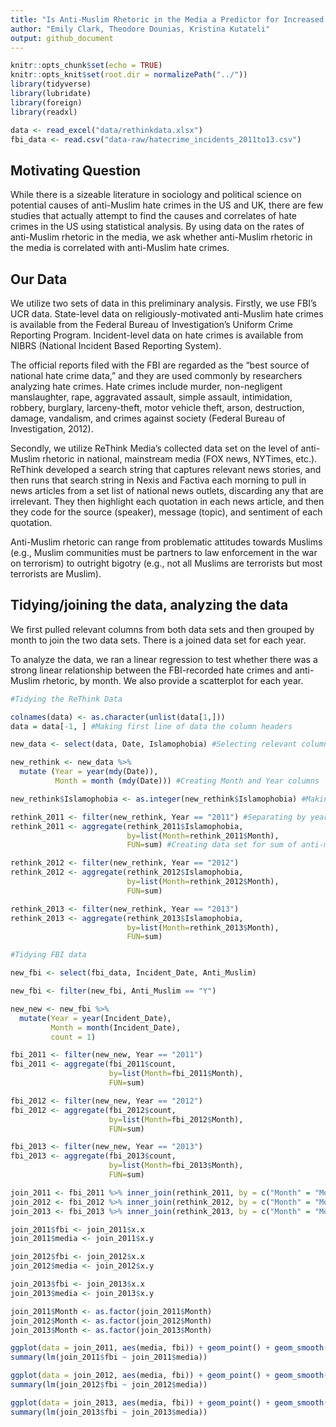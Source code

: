 ```yaml
---
title: "Is Anti-Muslim Rhetoric in the Media a Predictor for Increased Hate Crimes? A Preliminary Analysis"
author: "Emily Clark, Theodore Dounias, Kristina Kutateli"
output: github_document
---
```


```r
knitr::opts_chunk$set(echo = TRUE)
knitr::opts_knit$set(root.dir = normalizePath("../"))
library(tidyverse)
library(lubridate)
library(foreign)
library(readxl)

data <- read_excel("data/rethinkdata.xlsx")
fbi_data <- read.csv("data-raw/hatecrime_incidents_2011to13.csv")


```

## Motivating Question  

While there is a sizeable literature in sociology and political science on potential causes of anti-Muslim hate crimes in the US and UK, there are few studies that actually attempt to find the causes and correlates of hate crimes in the US using statistical analysis. By using data on the rates of anti-Muslim rhetoric in the media, we ask whether anti-Muslim rhetoric in the media is correlated with anti-Muslim hate crimes.

## Our Data  

We utilize two sets of data in this preliminary analysis. Firstly, we use FBI's UCR data. State-level data on religiously-motivated anti-Muslim hate crimes is available from the Federal Bureau of Investigation’s Uniform Crime Reporting Program. Incident-level data on hate crimes is available from NIBRS (National Incident Based Reporting System).

The official reports filed with the FBI are regarded as the “best source of national hate crime data,” and they are used commonly by researchers analyzing hate crimes. Hate crimes include murder, non-negligent manslaughter, rape, aggravated assault, simple assault, intimidation, robbery, burglary, larceny-theft, motor vehicle theft, arson, destruction, damage, vandalism, and crimes against society (Federal Bureau of Investigation, 2012).

Secondly, we utilize ReThink Media's collected data set on the level of anti-Muslim rhetoric in national, mainstream media (FOX news, NYTimes, etc.). ReThink developed a search string that captures relevant news stories, and then runs that search string in Nexis and Factiva each morning to pull in news articles from a set list of national news outlets, discarding any that are irrelevant. They then highlight each quotation in each news article, and then they code for the source (speaker), message (topic), and sentiment of each quotation. 

Anti-Muslim rhetoric can range from problematic attitudes towards Muslims (e.g., Muslim communities must be partners to law enforcement in the war on terrorism) to outright bigotry (e.g., not all Muslims are terrorists but most terrorists are Muslim). 

## Tidying/joining the data, analyzing the data  

We first pulled relevant columns from both data sets and then grouped by month to join the two data sets. There is a joined data set for each year.  

To analyze the data, we ran a linear regression to test whether there was a strong linear relationship between the FBI-recorded hate crimes and anti-Muslim rhetoric, by month. We also provide a scatterplot for each year.  


```r

#Tidying the ReThink Data

colnames(data) <- as.character(unlist(data[1,]))
data = data[-1, ] #Making first line of data the column headers

new_data <- select(data, Date, Islamophobia) #Selecting relevant columns 

new_rethink <- new_data %>% 
  mutate (Year = year(mdy(Date)), 
          Month = month (mdy(Date))) #Creating Month and Year columns

new_rethink$Islamophobia <- as.integer(new_rethink$Islamophobia) #Making Islamophobia column an "integer"

rethink_2011 <- filter(new_rethink, Year == "2011") #Separating by year
rethink_2011 <- aggregate(rethink_2011$Islamophobia, 
                          by=list(Month=rethink_2011$Month), 
                          FUN=sum) #Creating data set for sum of anti-muslim rhetoric per month

rethink_2012 <- filter(new_rethink, Year == "2012")
rethink_2012 <- aggregate(rethink_2012$Islamophobia, 
                          by=list(Month=rethink_2012$Month), 
                          FUN=sum)

rethink_2013 <- filter(new_rethink, Year == "2013")
rethink_2013 <- aggregate(rethink_2013$Islamophobia, 
                          by=list(Month=rethink_2013$Month), 
                          FUN=sum)


```


```r
#Tidying FBI data

new_fbi <- select(fbi_data, Incident_Date, Anti_Muslim)

new_fbi <- filter(new_fbi, Anti_Muslim == "Y")

new_new <- new_fbi %>% 
  mutate(Year = year(Incident_Date), 
         Month = month(Incident_Date), 
         count = 1) 

fbi_2011 <- filter(new_new, Year == "2011")
fbi_2011 <- aggregate(fbi_2011$count, 
                      by=list(Month=fbi_2011$Month), 
                      FUN=sum)

fbi_2012 <- filter(new_new, Year == "2012")
fbi_2012 <- aggregate(fbi_2012$count, 
                      by=list(Month=fbi_2012$Month), 
                      FUN=sum)

fbi_2013 <- filter(new_new, Year == "2013")
fbi_2013 <- aggregate(fbi_2013$count, 
                      by=list(Month=fbi_2013$Month), 
                      FUN=sum)
```

```r

join_2011 <- fbi_2011 %>% inner_join(rethink_2011, by = c("Month" = "Month"))
join_2012 <- fbi_2012 %>% inner_join(rethink_2012, by = c("Month" = "Month"))
join_2013 <- fbi_2013 %>% inner_join(rethink_2013, by = c("Month" = "Month"))

join_2011$fbi <- join_2011$x.x
join_2011$media <- join_2011$x.y

join_2012$fbi <- join_2012$x.x
join_2012$media <- join_2012$x.y

join_2013$fbi <- join_2013$x.x
join_2013$media <- join_2013$x.y

join_2011$Month <- as.factor(join_2011$Month)
join_2012$Month <- as.factor(join_2012$Month)
join_2013$Month <- as.factor(join_2013$Month)
```

```r

ggplot(data = join_2011, aes(media, fbi)) + geom_point() + geom_smooth(method=lm)
summary(lm(join_2011$fbi ~ join_2011$media))


```

```r


ggplot(data = join_2012, aes(media, fbi)) + geom_point() + geom_smooth(method=lm)
summary(lm(join_2012$fbi ~ join_2012$media))

```

```r

ggplot(data = join_2013, aes(media, fbi)) + geom_point() + geom_smooth(method=lm)
summary(lm(join_2013$fbi ~ join_2013$media))

```




